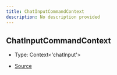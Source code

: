 ```yaml
---
title: ChatInputCommandContext
description: No description provided
---
```


## ChatInputCommandContext

- Type: Context\<'chatInput'>

- [Source](https://github.com/underctrl-io/commandkit/blob/98b939d6fdf8beaae597b4dc0351a139da52ee8d/packages/commandkit/src/app/commands/Context.ts#L70)